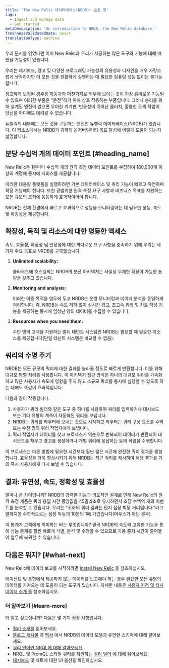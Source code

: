 ```yaml
---
title: 'The New Relic 데이터베이스(NRDB): 숨은 힘'
tags:
  - Ingest and manage data
  - Get started
metaDescription: 'An introduction to NRDB, the New Relic database.'
freshnessValidatedDate: never
translationType: machine
---
```


우리 문서를 읽었다면 이미 New Relic과 우리가 제공하는 많은 도구와 기능에 대해 배웠을 가능성이 있습니다.

우리는 대시보드, 경고 및 다양한 프로그래밍 가능성의 유용성과 디자인을 매우 자랑스럽게 생각하지만 이 모든 것을 원활하게 실행하는 데 필요한 컴퓨팅 성능 없이는 불가능합니다.

정교하게 보정된 경주용 자동차와 마찬가지로 외부에 보이는 것이 가장 흥미로운 기능일 수 있으며 이러한 부품은 "운전"하기 위해 상호 작용하는 부품입니다. 그러나 승리를 위해 설계된 엔진이 없으면 우아한 계기판, 반응성이 뛰어난 클러치, 훌륭한 도색 작업이 당신을 어디에도 데려갈 수 없습니다.

뉴렐릭의 내부에는 모든 것을 구동하는 엔진인 뉴렐릭 데이터베이스(NRDB)가 있습니다. 이 리소스에서는 NRDB가 귀하의 옵저버빌리티 목표 달성에 어떻게 도움이 되는지 설명합니다.

## 분당 수십억 개의 데이터 포인트 [#heading_name]

New Relic은 1분마다 수십억 개의 원격 측정 데이터 포인트를 수집하여 180,000개 이상의 계정에 동시에 서비스를 제공합니다.

이러한 대용량 플랫폼을 실행하려면 기본 데이터베이스 및 쿼리 기능이 빠르고 유연하며 확장 가능해야 합니다. 또한 광범위한 원격 측정 요구 사항과 비즈니스 목표를 지원하는 모든 규모의 조직에 동등하게 효과적이어야 합니다.

NRDB는 전체 환경에서 빠르고 효과적으로 성능을 모니터링하는 데 필요한 성능, 속도 및 확장성을 제공합니다.

## 확장성, 목적 및 리소스에 대한 평등한 액세스

속도, 효율성, 확장성 및 안정성에 대한 까다로운 요구 사항을 충족하기 위해 우리는 세 가지 주요 목표로 NRDB를 구축했습니다.

1. <DoNotTranslate>**Unlimited scalability:**</DoNotTranslate>

   클라우드에 호스팅되는 NRDB의 분산 아키텍처는 사실상 무제한 확장이 가능한 용량을 갖추고 있습니다.

2. <DoNotTranslate>**Monitoring and analysis:**</DoNotTranslate>

   이러한 이중 목적을 염두에 두고 NRDB는 운영 모니터링과 데이터 분석을 동일하게 처리합니다. 즉, NRDB는 속도 저하 없이 실시간 경고, 초고속 쿼리 및 차트 작성 기능을 제공하는 동시에 엄청난 양의 데이터를 수집할 수 있습니다.

3. <DoNotTranslate>**Resources when you need them:**</DoNotTranslate>

   수만 명의 고객을 지원하는 멀티 테넌트 시스템인 NRDB는 필요할 때 필요한 리소스를 제공합니다(단일 테넌트 시스템은 비교할 수 없음).

## 쿼리의 수명 주기

NRDB는 모든 규모의 쿼리에 대한 결과를 놀라울 정도로 빠르게 반환합니다. 이를 위해 대규모 병렬 처리를 사용합니다. 이 아키텍처 접근 방식은 하나의 대규모 쿼리를 가속화하고 많은 사용자가 속도에 영향을 주지 않고 소규모 쿼리를 동시에 실행할 수 있도록 하는 데에도 똑같이 효과적입니다.

다음과 같이 작동합니다.

1. 사용자가 쿼리 빌더와 같은 도구 중 하나를 사용하여 쿼리를 입력하거나 대시보드 또는 기타 유형의 계측이 자동화된 쿼리를 보냅니다.
2. NRDB는 쿼리를 라우터에 보내는 것으로 시작하고 라우터는 쿼리 구성 요소를 수백 또는 수천 명의 쿼리 작업자에게 보냅니다.
3. 쿼리 작업자가 데이터를 찾고 프로세스가 역순으로 반복되어 데이터가 반환되어 대시보드를 채우고 경고를 생성하거나 개별 쿼리에 응답하는 등의 작업을 수행합니다.

이 프로세스는 다른 방법에 필요한 시간보다 훨씬 짧은 시간에 완전한 쿼리 결과를 생성합니다. 효율성을 더욱 향상시키기 위해 NRDB는 최근 쿼리를 캐시하여 해당 결과를 거의 즉시 사용자에게 다시 보낼 수 있습니다.

## 결과: 유연성, 속도, 정확성 및 효율성

얼마나 큰 차이입니까? NRDB의 강력한 기능과 의도적인 설계로 인해 New Relic의 원격 측정 제품은 쿼리 응답 시간 중앙값을 45밀리초로 유지하면서 초당 수백억 개의 이벤트를 분석할 수 있습니다. 우리는 "귀하의 쿼리 결과는 단지 심장 박동 거리입니다."라고 말하지만 수학적으로는 심장 박동의 10분의 1에 가깝습니다(마우스가 아닌 경우).

이 통계가 고객에게 의미하는 바는 무엇입니까? 결국 NRDB의 속도와 고유한 기능을 통해 성능 문제를 훨씬 빠르게 식별, 분석 및 수정할 수 있으므로 가동 중지 시간이 줄어들어 업무에 복귀할 수 있습니다.

## 다음은 뭐지? [#what-next]

New Relic에 데이터 보고를 시작하려면 [Install New Relic](/docs/new-relic-solutions/new-relic-one/install-configure/install-new-relic) 을 참조하십시오.

에이전트 및 통합에서 제공하지 않는 데이터를 보고해야 하는 경우 필요한 모든 유형의 데이터를 가져오는 데 도움이 되는 도구가 있습니다. 자세한 내용은 [사용자 지정 및 타사 데이터 소개 를](/docs/telemetry-data-platform/custom-data/intro-custom-data) 참조하십시오.

### 더 알아보기 [#learn-more]

더 알고 싶으십니까? 다음은 몇 가지 권장 사항입니다.

* [쿼리 소개를](/docs/query-your-data/explore-query-data/get-started/introduction-querying-new-relic-data) 읽어보세요.
* [블로그 게시물](https://blog.newrelic.com/product-news/nrdb-design-principles/) 과 [백서](https://newrelic.com/resources/white-papers/inside-nrdb-flexible-unified-database) 에서 NRDB의 데이터 모델과 유연한 스키마에 대해 알아보세요.
* [쿼리 언어인 NRQL에 대해 알아보세요](/docs/query-your-data/nrql-new-relic-query-language/get-started/introduction-nrql-new-relics-query-language) .
* NRQL 및 PromQL 스타일 쿼리를 지원하는 [쿼리 빌더](/docs/query-your-data/explore-query-data/query-builder/use-advanced-nrql-mode-query-data) 에 대해 읽어보세요.
* [대시보드](/docs/query-your-data/explore-query-data/dashboards/introduction-dashboards) 및 차트에 대한 UI 옵션을 확인하십시오.